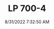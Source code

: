 ---
width: 4000
height: 6000
title: LP 700-4
description: Matte Black Lamborghini Aventador LP 700-4 in Dripping Springs, TX.
date: 8/31/2022 7:32:50 AM
cameraMake: Sony
cameraModel: ILCE-7M3
lens: 50mm F1.4 DG HSM | Art 018
settingsfStop: f/1.4
settingsISO: ISO 100
settingsShutter: 1/250
settingsFocalLength: 50 mm
---